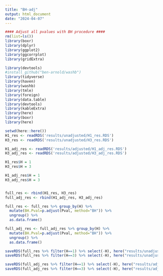 ```yaml
---
title: "BH-adj"
output: html_document
date: "2024-04-07"
---
```

```r
#### Adjust all pvalues with BH procedure ####
rm(list=ls())
library(boxr)
library(dplyr)
library(ggplot2)
library(ggcorrplot)
library(gridExtra)

library(devtools)
#install_github("ben-arnold/washb")
library(tidyverse)
library(haven)
library(washb)
library(tmle)
library(foreign)
library(data.table)
library(devtools)
library(kableExtra)
library(here)
library(boxr)
library(here)

```

```r
setwd(here::here())
H1_res <- readRDS('results/unadjusted/H1_res.RDS')
H3_res <- readRDS('results/unadjusted/H3_res.RDS')

H1_adj_res <- readRDS('results/adjusted/H1_adj_res.RDS')
H3_adj_res <- readRDS('results/adjusted/H3_adj_res.RDS')

H1_res$H = 1
H3_res$H = 3

H1_adj_res$H = 1
H3_adj_res$H = 3


full_res <- rbind(H1_res, H3_res)
full_adj_res <- rbind(H1_adj_res, H3_adj_res)
```

```r
full_res <- full_res %>% group_by(H) %>% 
  mutate(BH.Pval=p.adjust(Pval, method="BH")) %>%
  ungroup() %>%
  as.data.frame()

full_adj_res <- full_adj_res %>% group_by(H) %>% 
  mutate(BH.Pval=p.adjust(Pval, method="BH")) %>%
  ungroup() %>%
  as.data.frame()

saveRDS(full_res %>% filter(H==1) %>% select(-H), here("results/unadjusted/H1_BH_res.RDS"))
saveRDS(full_res %>% filter(H==3) %>% select(-H), here("results/unadjusted/H3_BH_res.RDS"))

saveRDS(full_adj_res %>% filter(H==1) %>% select(-H), here("results/adjusted/H1_BH_adj_res.RDS"))
saveRDS(full_adj_res %>% filter(H==3) %>% select(-H), here("results/adjusted/H3_BH_adj_res.RDS"))
```



